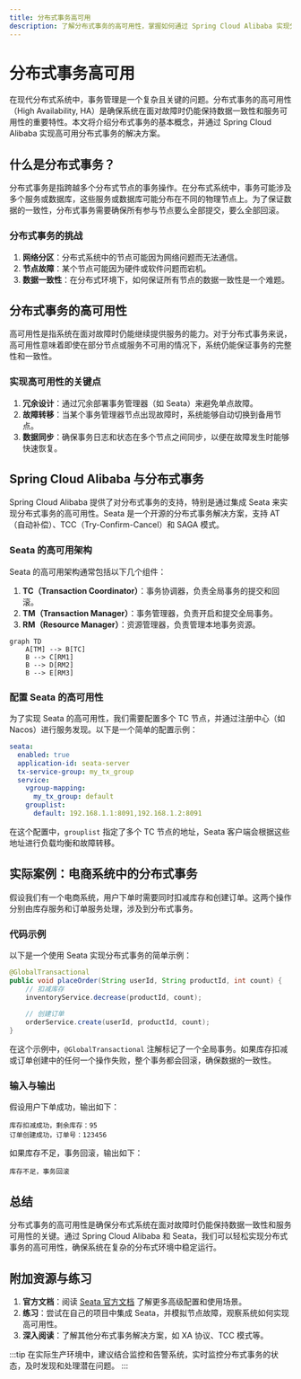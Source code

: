 ```yaml
---
title: 分布式事务高可用
description: 了解分布式事务的高可用性，掌握如何通过 Spring Cloud Alibaba 实现分布式事务的高可用性，确保系统在分布式环境下的数据一致性。
---
```


# 分布式事务高可用

在现代分布式系统中，事务管理是一个复杂且关键的问题。分布式事务的高可用性（High Availability, HA）是确保系统在面对故障时仍能保持数据一致性和服务可用性的重要特性。本文将介绍分布式事务的基本概念，并通过 Spring Cloud Alibaba 实现高可用分布式事务的解决方案。

## 什么是分布式事务？

分布式事务是指跨越多个分布式节点的事务操作。在分布式系统中，事务可能涉及多个服务或数据库，这些服务或数据库可能分布在不同的物理节点上。为了保证数据的一致性，分布式事务需要确保所有参与节点要么全部提交，要么全部回滚。

### 分布式事务的挑战

1. **网络分区**：分布式系统中的节点可能因为网络问题而无法通信。
2. **节点故障**：某个节点可能因为硬件或软件问题而宕机。
3. **数据一致性**：在分布式环境下，如何保证所有节点的数据一致性是一个难题。

## 分布式事务的高可用性

高可用性是指系统在面对故障时仍能继续提供服务的能力。对于分布式事务来说，高可用性意味着即使在部分节点或服务不可用的情况下，系统仍能保证事务的完整性和一致性。

### 实现高可用性的关键点

1. **冗余设计**：通过冗余部署事务管理器（如 Seata）来避免单点故障。
2. **故障转移**：当某个事务管理器节点出现故障时，系统能够自动切换到备用节点。
3. **数据同步**：确保事务日志和状态在多个节点之间同步，以便在故障发生时能够快速恢复。

## Spring Cloud Alibaba 与分布式事务

Spring Cloud Alibaba 提供了对分布式事务的支持，特别是通过集成 Seata 来实现分布式事务的高可用性。Seata 是一个开源的分布式事务解决方案，支持 AT（自动补偿）、TCC（Try-Confirm-Cancel）和 SAGA 模式。

### Seata 的高可用架构

Seata 的高可用架构通常包括以下几个组件：

1. **TC（Transaction Coordinator）**：事务协调器，负责全局事务的提交和回滚。
2. **TM（Transaction Manager）**：事务管理器，负责开启和提交全局事务。
3. **RM（Resource Manager）**：资源管理器，负责管理本地事务资源。

```mermaid
graph TD
    A[TM] --> B[TC]
    B --> C[RM1]
    B --> D[RM2]
    B --> E[RM3]
```

### 配置 Seata 的高可用性

为了实现 Seata 的高可用性，我们需要配置多个 TC 节点，并通过注册中心（如 Nacos）进行服务发现。以下是一个简单的配置示例：

```yaml
seata:
  enabled: true
  application-id: seata-server
  tx-service-group: my_tx_group
  service:
    vgroup-mapping:
      my_tx_group: default
    grouplist:
      default: 192.168.1.1:8091,192.168.1.2:8091
```

在这个配置中，`grouplist` 指定了多个 TC 节点的地址，Seata 客户端会根据这些地址进行负载均衡和故障转移。

## 实际案例：电商系统中的分布式事务

假设我们有一个电商系统，用户下单时需要同时扣减库存和创建订单。这两个操作分别由库存服务和订单服务处理，涉及到分布式事务。

### 代码示例

以下是一个使用 Seata 实现分布式事务的简单示例：

```java
@GlobalTransactional
public void placeOrder(String userId, String productId, int count) {
    // 扣减库存
    inventoryService.decrease(productId, count);
    
    // 创建订单
    orderService.create(userId, productId, count);
}
```

在这个示例中，`@GlobalTransactional` 注解标记了一个全局事务。如果库存扣减或订单创建中的任何一个操作失败，整个事务都会回滚，确保数据的一致性。

### 输入与输出

假设用户下单成功，输出如下：

```
库存扣减成功，剩余库存：95
订单创建成功，订单号：123456
```

如果库存不足，事务回滚，输出如下：

```
库存不足，事务回滚
```

## 总结

分布式事务的高可用性是确保分布式系统在面对故障时仍能保持数据一致性和服务可用性的关键。通过 Spring Cloud Alibaba 和 Seata，我们可以轻松实现分布式事务的高可用性，确保系统在复杂的分布式环境中稳定运行。

## 附加资源与练习

1. **官方文档**：阅读 [Seata 官方文档](https://seata.io/) 了解更多高级配置和使用场景。
2. **练习**：尝试在自己的项目中集成 Seata，并模拟节点故障，观察系统如何实现高可用性。
3. **深入阅读**：了解其他分布式事务解决方案，如 XA 协议、TCC 模式等。

:::tip
在实际生产环境中，建议结合监控和告警系统，实时监控分布式事务的状态，及时发现和处理潜在问题。
:::